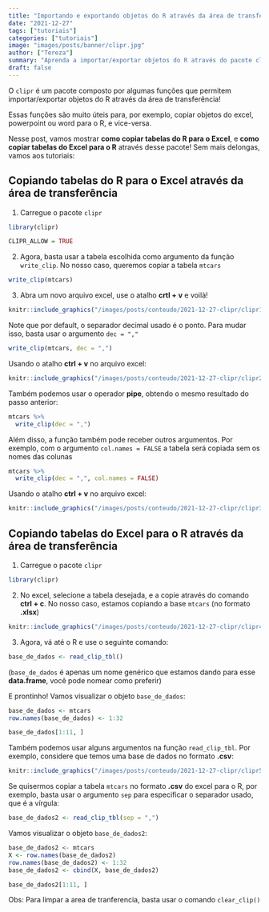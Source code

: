 ```yaml
---
title: "Importando e exportando objetos do R através da área de transferência"
date: "2021-12-27"
tags: ["tutoriais"]
categories: ["tutoriais"]
image: "images/posts/banner/clipr.jpg"
author: ["Tereza"]
summary: "Aprenda a importar/exportar objetos do R através do pacote clipr"
draft: false
---
```


O `clipr` é um pacote composto por algumas funções que permitem importar/exportar objetos do R através da área de transferência!

Essas funções são muito úteis para, por exemplo, copiar objetos do excel, powerpoint ou word para o R, e vice-versa.

Nesse post, vamos mostrar **como copiar tabelas do R para o Excel**, e **como copiar tabelas do Excel para o R** através desse pacote! Sem mais delongas, vamos aos tutoriais:

## Copiando tabelas do R para o Excel através da área de transferência

1. Carregue o pacote `clipr`

```r
library(clipr)
```

```r
CLIPR_ALLOW = TRUE
```


2. Agora, basta usar a tabela escolhida como argumento da função `write_clip`. No nosso caso, queremos copiar a tabela `mtcars`

```r
write_clip(mtcars)
```

3. Abra um novo arquivo excel, use o atalho **crtl + v** e voilà!

```r
knitr::include_graphics("/images/posts/conteudo/2021-12-27-clipr/clipr1.png")
```

Note que por default, o separador decimal usado é o ponto. Para mudar isso, basta usar o argumento `dec = ","`

```r
write_clip(mtcars, dec = ",")
```

Usando o atalho **ctrl + v** no arquivo excel:

```r
knitr::include_graphics("/images/posts/conteudo/2021-12-27-clipr/clipr2.png")
```

Também podemos usar o operador **pipe**, obtendo o mesmo resultado do passo anterior:

```r
mtcars %>% 
  write_clip(dec = ",")
```

Além disso, a função também pode receber outros argumentos. Por exemplo, com o argumento `col.names = FALSE` a tabela será copiada sem os nomes das colunas

```r
mtcars %>% 
  write_clip(dec = ",", col.names = FALSE)
```

Usando o atalho **ctrl + v** no arquivo excel:

```r
knitr::include_graphics("/images/posts/conteudo/2021-12-27-clipr/clipr3.png")
```

## Copiando tabelas do Excel para o R através da área de transferência

1. Carregue o pacote `clipr`

```r
library(clipr)
```

2. No excel, selecione a tabela desejada, e a copie através do comando **ctrl + c**. No nosso caso, estamos copiando a base `mtcars` (no formato **.xlsx**)

```r
knitr::include_graphics("/images/posts/conteudo/2021-12-27-clipr/clipr4.png")
```

3. Agora, vá até o R e use o seguinte comando:

```r
base_de_dados <- read_clip_tbl()
```

(`base_de_dados` é apenas um nome genérico que estamos dando para esse **data.frame**, você pode nomear como preferir)

E prontinho! Vamos visualizar o objeto `base_de_dados`:

```r
base_de_dados <- mtcars
row.names(base_de_dados) <- 1:32
```


```r
base_de_dados[1:11, ]
```

Também podemos usar alguns argumentos na função `read_clip_tbl`. Por exemplo, considere que temos uma base de dados no formato **.csv**:

```r
knitr::include_graphics("/images/posts/conteudo/2021-12-27-clipr/clipr5.png")
```

Se quisermos copiar a tabela `mtcars` no formato **.csv** do excel para o R, por exemplo, basta usar o argumento `sep` para especificar o separador usado, que é a vírgula:

```r
base_de_dados2 <- read_clip_tbl(sep = ",")
```

Vamos visualizar o objeto `base_de_dados2`:

```r
base_de_dados2 <- mtcars
X <- row.names(base_de_dados2)
row.names(base_de_dados2) <- 1:32
base_de_dados2 <- cbind(X, base_de_dados2)
```

```r
base_de_dados2[1:11, ]
```

Obs: Para limpar a area de tranferencia, basta usar o comando `clear_clip()`








